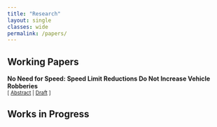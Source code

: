 ```yaml
---
title: "Research"
layout: single
classes: wide
permalink: /papers/
---
```


##  Working Papers 
**No Need for Speed: Speed Limit Reductions Do Not Increase Vehicle Robberies**<br/>
<small>[ <a href="javascript:void(0);" onclick="toggleVisibility('no_need_for_speed')">Abstract</a> | [Draft](papers/no_need_for_speed.pdf) ]</small>

<div id="no-need-for-speed" style="display: none; text-align: justify; line-height: 1.2"><small>
I analyze the effect of a widespread speed reduction policy implemented in the city of São Paulo on vehicle robberies. Exploring the staggered nature of the policy implementation, I estimate an event study robust to heterogeneity and different adoptions of the treatment, using crime data on reported
vehicle robberies from 2014 to 2016, for the months before and after the policy’s implementation in 2015. I demonstrate that the overall effect on the treated road segments is either null or, when significant, small and negative, contradicting common concerns that the speed reduction could increase drivers’ exposure to crime. I also conduct analyses of heterogeneity for different subgroups by vehicle type and time of day, and the null results remain consistent.
</small><br><br/></div>

<!-- You can add more papers following the same structure -->



##  Works in Progress






<script>
function toggleVisibility(id) {
  var element = document.getElementById(id);
  if (element.style.display === "none") {
    element.style.display = "block";
  } else {
    element.style.display = "none";
  }
}
</script>
